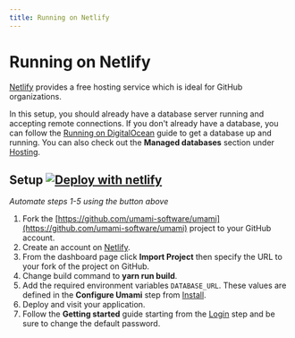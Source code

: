 ```yaml
---
title: Running on Netlify
---
```


# Running on Netlify

[Netlify](https://netlify.com/) provides a free hosting service which is ideal for GitHub organizations.

In this setup, you should already have a database server running and accepting remote connections. If you don't already have a
database, you can follow the [Running on DigitalOcean](/docs/running-on-digitalocean) guide to get a database up and running. You
can also check out the **Managed databases** section under [Hosting](/docs/guides/hosting).

## Setup [![Deploy with netlify](https://www.netlify.com/img/deploy/button.svg)](https://app.netlify.com/start/deploy?repository=https://github.com/umami-software/umami)

_Automate steps 1-5 using the button above_

1. Fork the [https://github.com/umami-software/umami](https://github.com/umami-software/umami) project to your GitHub account.
2. Create an account on [Netlify](https://netlify.com/).
3. From the dashboard page click **Import Project** then specify the URL to your fork of the project on GitHub.
4. Change build command to **yarn run build**.
5. Add the required environment variables `DATABASE_URL`. These values are defined in the
   **Configure Umami** step from [Install](/docs/install).
6. Deploy and visit your application.
7. Follow the **Getting started** guide starting from the [Login](/docs/login) step and be sure to change the default password.
